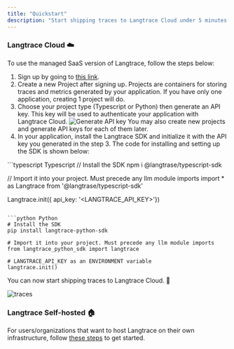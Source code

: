 ```yaml
---
title: "Quickstart"
description: "Start shipping traces to Langtrace Cloud under 5 minutes!"
---
```


### Langtrace Cloud ☁️

To use the managed SaaS version of Langtrace, follow the steps below:

1. Sign up by going to [this link](https://langtrace.ai/signup).
2. Create a new Project after signing up. Projects are containers for storing traces and metrics generated by your application. If you have only one application, creating 1 project will do.
3. Choose your project type (Typescript or Python) then generate an API key. This key will be used to authenticate your application with Langtrace Cloud.
   ![Generate API key](/images/SCR-20240402-kvdo.png)
   <Tip>
     You may also create new projects and generate API keys for each of them
     later.
   </Tip>
4. In your application, install the Langtrace SDK and initialize it with the API key you generated in the step 3. The code for installing and setting up the SDK is shown below:

<CodeGroup>
  ```typescript Typescript
  // Install the SDK
  npm i @langtrase/typescript-sdk

// Import it into your project. Must precede any llm module imports
import * as Langtrace from '@langtrase/typescript-sdk'

Langtrace.init({ api_key: '<LANGTRACE_API_KEY>'})

````

```python Python
# Install the SDK
pip install langtrace-python-sdk

# Import it into your project. Must precede any llm module imports
from langtrace_python_sdk import langtrace

# LANGTRACE_API_KEY as an ENVIRONMENT variable
langtrace.init() 
````

</CodeGroup>

You can now start shipping traces to Langtrace Cloud. 🚀

![traces](/images/trace.png)

### Langtrace Self-hosted 🏠

For users/organizations that want to host Langtrace on their own infrastructure, follow [these steps](hosting/overview) to get started.
